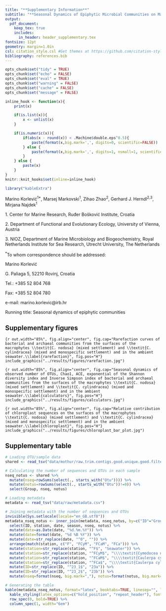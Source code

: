 ```yaml
---
title: "**Supplementary Information**"
subtitle: "**Seasonal Dynamics of Epiphytic Microbial Communities on Marine Macrophyte Surfaces**"
output:
  pdf_document:
    keep_tex: true
    includes:
      in_header: header_supplementary.tex
fontsize: 12pt
geometry: margin=1.0in
csl: citation_style.csl #Get themes at https://github.com/citation-style-language/styles
bibliography: references.bib
---
```


```r
opts_chunk$set("tidy" = TRUE)
opts_chunk$set("echo" = FALSE)
opts_chunk$set("eval" = TRUE)
opts_chunk$set("warning" = FALSE)
opts_chunk$set("cache" = FALSE)
opts_chunk$set("message" = FALSE)

inline_hook <- function(x){
	print(x)

	if(is.list(x)){
		x <- unlist(x)
	}

	if(is.numeric(x)){
		if(abs(x - round(x)) < .Machine$double.eps^0.5){
			paste(format(x,big.mark=',', digits=0, scientific=FALSE))
		} else {
			paste(format(x,big.mark=',', digits=1, nsmall=1, scientific=FALSE))
		}
	} else {
    	paste(x)      
	}
}
knitr::knit_hooks$set(inline=inline_hook)

library("kableExtra")
```

\vspace{20mm}
Marino Korlević^1$*$^, Marsej Markovski^1^, Zihao Zhao^2^, Gerhard J. Herndl^2,3^, Mirjana Najdek^1^

1\. Center for Marine Research, Ruđer Bošković Institute, Croatia

2\. Department of Functional and Evolutionary Ecology, University of Vienna, Austria

3\. NIOZ, Department of Marine Microbiology and Biogeochemistry, Royal Netherlands Institute for Sea Research, Utrecht University, The Netherlands

^$*$^To whom correspondence should be addressed:

Marino Korlević

G. Paliaga 5, 52210 Rovinj, Croatia

Tel.: +385 52 804 768

Fax: +385 52 804 780

e-mail: marino.korlevic@irb.hr

Running title: Seasonal dynamics of epiphytic communities

\linenumbers
\sisetup{mode=text}
\setlength\parindent{24pt}

## Supplementary figures

```{r out.width="85%", fig.align="center", fig.cap="Rarefaction curves of bacterial and archaeal communities from the surfaces of the macrophytes \\textit{C. nodosa} (mixed settlement) and \\textit{C. cylindracea} (mixed and monospecific settlement) and in the ambient seawater.\\label{rarefaction}", fig.pos="H"}
include_graphics("../results/figures/rarefaction.jpg")
```

```{r out.width="85%", fig.align="center", fig.cap="Seasonal dynamics of observed number of OTUs, Chao1, ACE, exponential of the Shannon diversity index and Inverse Simpson index of bacterial and archaeal communities from the surfaces of the macrophytes \\textit{C. nodosa} (mixed settlement) and \\textit{C. cylindracea} (mixed and monospecific settlement) and in the ambient seawater.\\label{calculators}", fig.pos="H"}
include_graphics("../results/figures/calculators.jpg")
```

```{r out.width="85%", fig.align="center", fig.cap="Relative contribution of chloroplast sequences on the surfaces of the macrophytes \\textit{C. nodosa} (mixed settlement) and \\textit{C. cylindracea} (mixed and monospecific settlement) and in the ambient seawater.\\label{chloroplast}", fig.pos="H"}
include_graphics("../results/figures/chloroplast_bar_plot.jpg")
```

## Supplementary table

```r
# Loading OTU/sample data
shared <- read_tsv("data/mothur/raw.trim.contigs.good.unique.good.filter.unique.precluster.pick.pick.pick.opti_mcc.shared")

# Calculating the number of sequences and OTUs in each sample
nseq_notus <- shared %>%
  mutate(nseq=rowSums(select(., starts_with("Otu")))) %>%
  mutate(notus=rowSums(select(., starts_with("Otu"))!=0)) %>%
  select(Group, nseq, notus)

# Loading metadata 
metadata <- read_tsv("data/raw/metadata.csv")

# Joining metadata with the number of sequences and OTUs
invisible(Sys.setlocale(locale="en_GB.utf8"))
metadata_nseq_notus <- inner_join(metadata, nseq_notus, by=c("ID"="Group")) %>%
  select(ID, station, date, season, nseq, notus) %>%
  mutate(date=as.Date(date, "%d.%m.%Y")) %>%
  mutate(date=format(date, "%d %B %Y")) %>%
  mutate(date=str_replace(date, "^0", "")) %>%
  arrange(match(station, c("F", "FCyM", "FCaM", "FCa"))) %>%
  mutate(station=str_replace(station, "^F$", "Seawater")) %>%
  mutate(station=str_replace(station, "^FCyM$", "\\\\textit{Cymodocea nodosa} (Mixed)")) %>%
  mutate(station=str_replace(station, "^FCaM$", "\\\\textit{Caulerpa cylindracea} (Mixed)")) %>%
  mutate(station=str_replace(station, "^FCa$", "\\\\textit{Caulerpa cylindracea} (Monospecific)")) %>%
  mutate(ID=str_replace(ID, "^23_1$", "23a")) %>%
  mutate(ID=str_replace(ID, "^23_2$", "23b")) %>%
  mutate(nseq=format(nseq, big.mark=","), notus=format(notus, big.mark=","))

# Generating the table
kable(metadata_nseq_notus, format="latex", booktabs=TRUE, linesep="", longtable=TRUE, escape=FALSE, col.names=c("Sample ID", "Community Type", "Date", "Season", "No. of Sequences", "No. of OTUs"), caption="Sample ID, community type, sampling date and season, no. of sequences and no. of OTUs of each sample. The number of sequences and OTUs was calculated after exclusion of sequences without known relatives (no relative sequences) and eukaryotic, chloroplast and mitochondrial sequences.\\label{nseq_notus}", align="c") %>%
  kable_styling(latex_options=c("hold_position", "repeat_header"), font_size=9) %>%
  row_spec(0, bold=TRUE) %>%
  column_spec(1, width="6em")
```
